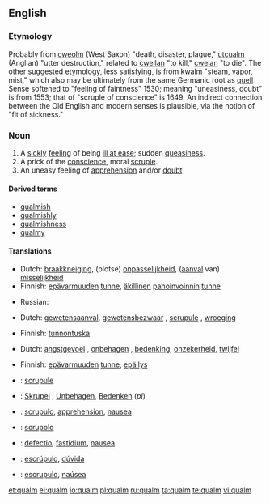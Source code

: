 {{also|Qualm}}
==English==

===Etymology===
Probably from {{etyl|ang}} [[cweolm]] (West Saxon) "death, disaster, plague," [[utcualm]] (Anglian) "utter destruction," related to [[cwellan]] "to kill," [[cwelan]] "to die". The other suggested etymology, less satisfying, is from {{etyl|nl}} [[kwalm]] "steam, vapor, mist," which also may be ultimately from the same Germanic root as [[quell]] Sense softened to "feeling of faintness" 1530; meaning "uneasiness, doubt" is from 1553; that of "scruple of conscience" is 1649. An indirect connection between the Old English and modern senses is plausible, via the notion of "fit of sickness."

===Noun===
{{en-noun}}

# A [[sickly]] [[feeling]] of being [[ill at ease]]; sudden [[queasiness]].
# A prick of the [[conscience]], moral [[scruple]].
# An uneasy feeling of [[apprehension]] and/or [[doubt]]

====Derived terms====
* [[qualmish]]
* [[qualmishly]]
* [[qualmishness]]
* [[qualmy]]

====Translations====
{{trans-top|A sickly feeling of being ill at ease; sudden queasiness}}
* Dutch: [[braakkneiging]], (plotse) [[onpasselijkheid]], ([[aanval]] van) [[misselijkheid]]
* Finnish: [[epävarmuus|epävarmuuden]] [[tunne]], [[äkillinen]] [[pahoinvointi|pahoinvoinnin]] [[tunne]]
{{trans-mid}}
* Russian: {{t+|ru|тошнота|f|sc=Cyrl}}
{{trans-bottom}}

{{trans-top|A prick of the conscience, moral scrupule}}
* Dutch: [[gewetensaanval]], [[gewetensbezwaar]] {{n}}, [[scrupule]] {{m}}, [[wroeging]]
{{trans-mid}}
* Finnish: [[tunnontuska]]
{{trans-bottom}}

{{trans-top|An uneasy feeling of apprehension, doubt}}
* Dutch: [[angstgevoel]] {{n}}, [[onbehagen]] {{n}}, [[bedenking]], [[onzekerheid]], [[twijfel]]
{{trans-mid}}
* Finnish: [[epävarmuus|epävarmuuden]] [[tunne]], [[epäilys]]
{{trans-bottom}}

{{checktrans-top|}}
* {{ttbc|French}}: [[scrupule]] {{m}}
* {{ttbc|German}}: [[Skrupel]] {{m}}, [[Unbehagen]], [[Bedenken]] {{n|p}} (''pl'')
* {{ttbc|Interlingua}}: [[scrupulo]], [[apprehension]], [[nausea]]
{{trans-mid}}
* {{ttbc|Italian}}: [[scrupolo]]
* {{ttbc|Latin}}: [[defectio]], [[fastidium]], [[nausea]]
* {{ttbc|Portuguese}}: [[escrúpulo]], [[dúvida]]
* {{ttbc|Spanish}}: [[escrupulo]], [[naúsea]]
{{trans-bottom}}

[[et:qualm]]
[[el:qualm]]
[[io:qualm]]
[[pl:qualm]]
[[ru:qualm]]
[[ta:qualm]]
[[te:qualm]]
[[vi:qualm]]
